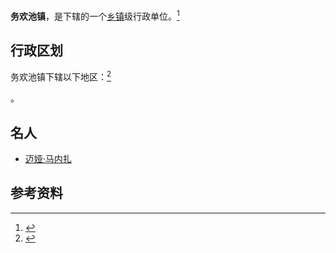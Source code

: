 {{中国乡级行政区|21/09/21/106/000}}

'''务欢池镇'''，是{{PRC admin/fullname|21/09/21/106/000|3}}下辖的一个[[乡镇|乡镇]]级行政单位。<ref>{{PRC admin/ref sgc|{{PRC admin/parent|21/09/21/106/000}}}}</ref>

== 行政区划 ==

务欢池镇下辖以下地区：<ref>{{PRC admin/ref sgc|21/09/21/106/000}}</ref>

{{PRC admin/children|21/09/21/106/000}}。

== 名人 ==
*[[迈娅·马内扎|迈娅·马内扎]]

== 参考资料 ==

{{reflist}}

{{行政区划小作品}}
{{PRC admin/navcat|21/09/21/106/000}}